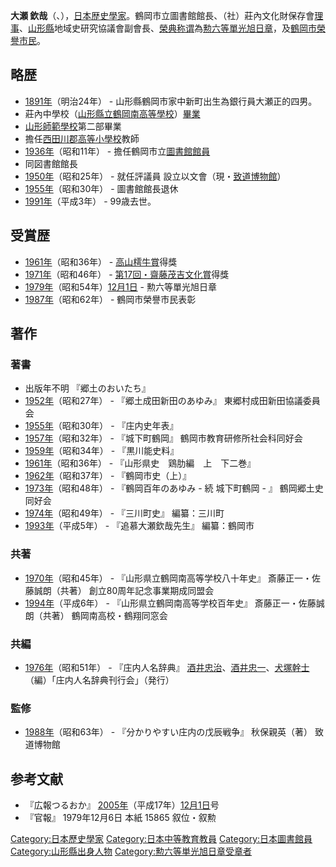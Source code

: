{{no footnotes|time=2019-01-14T13:12:53+00:00}}
{{roughtranslation|time=2019-01-14T13:12:53+00:00}}
'''大瀬 欽哉'''（{{Jpn|j=大瀬 欽哉|kn=おおせ きんや}}、{{Bd|1891年||1991年}}），[[日本|日本]][[歴史學家|歴史學家]]。鶴岡市立圖書館館長、（社）莊內文化財保存會[[理事|理事]]、[[山形縣|山形縣]]地域史研究協議會副會長、[[榮典|榮典]][[称谓|称谓]]為[[勲等|勲六等]][[旭日章|單光旭日章]]，及[[鶴岡市|鶴岡市]][[榮譽市民|榮譽市民]]。

== 略歴 ==
* [[1891年|1891年]]（明治24年） - 山形縣鶴岡市家中新町出生為銀行員大瀬正的四男。
* 莊內中學校（[[山形縣立鶴岡南高等學校|山形縣立鶴岡南高等學校]]）[[畢業|畢業]]
* [[山形師範學校|山形師範學校]]第二部畢業
* 擔任[[西田川郡|西田川郡]][[高等小學校|高等小學校]]教師
* [[1936年|1936年]]（昭和11年） - 擔任鶴岡市立[[圖書館|圖書館]][[圖書館員|館員]]
* 同図書館館長
* [[1950年|1950年]]（昭和25年） - 就任評議員 設立以文會（現・[[致道博物館|致道博物館]]）
* [[1955年|1955年]]（昭和30年） - 圖書館館長退休
* [[1991年|1991年]]（平成3年） - 99歳去世。

== 受賞歴 ==
* [[1961年|1961年]]（昭和36年） - [[高山樗牛|高山樗牛賞]]得獎
* [[1971年|1971年]]（昭和46年） - [[齋藤茂吉|第17回・齋藤茂吉文化賞]]得獎
* [[1979年|1979年]]（昭和54年）[[12月1日|12月1日]] - 勲六等單光旭日章
* [[1987年|1987年]]（昭和62年） -  鶴岡市榮譽市民表彰

== 著作 ==
=== 著書 ===
* 出版年不明 『郷土のおいたち』
* [[1952年|1952年]]（昭和27年） - 『郷土成田新田のあゆみ』 東郷村成田新田協議委員会
* [[1955年|1955年]]（昭和30年） - 『庄内史年表』
* [[1957年|1957年]]（昭和32年） - 『城下町鶴岡』 鶴岡市教育研修所社会科同好会
* [[1959年|1959年]]（昭和34年） - 『黒川能史料』
* [[1961年|1961年]]（昭和36年） - 『山形県史　鶏肋編　上　下二巻』
* [[1962年|1962年]]（昭和37年） - 『鶴岡市史（上）』
* [[1973年|1973年]]（昭和48年） - 『鶴岡百年のあゆみ - 続 城下町鶴岡 - 』 鶴岡郷土史同好会
* [[1974年|1974年]]（昭和49年） - 『三川町史』 編纂：三川町
* [[1993年|1993年]]（平成5年） - 『追慕大瀬欽哉先生』 編纂：鶴岡市

=== 共著 ===
* [[1970年|1970年]]（昭和45年） - 『山形県立鶴岡南高等学校八十年史』 斎藤正一・佐藤誠朗（共著） 創立80周年記念事業期成同盟会
* [[1994年|1994年]]（平成6年） - 『山形県立鶴岡南高等学校百年史』 斎藤正一・佐藤誠朗（共著） 鶴岡南高校・鶴翔同窓会

=== 共編 ===
* [[1976年|1976年]]（昭和51年） - 『庄内人名辞典』 [[酒井忠治|酒井忠治]]、[[酒井忠一_(歴史家)|酒井忠一]]、[[犬塚幹士|犬塚幹士]]（編）「庄内人名辞典刊行会」（発行）

=== 監修 ===
* [[1988年|1988年]]（昭和63年） - 『分かりやすい庄内の戊辰戦争』 秋保親英（著） 致道博物館

== 参考文献 ==
{{refbegin}}
* 『広報つるおか』 [[2005年|2005年]]（平成17年）[[12月1日|12月1日]]号
* 『官報』 1979年12月6日 本紙 15865 叙位・叙勲 
{{refend}}

{{Normdaten}}
{{DEFAULTSORT:Ose Kinya}}
[[Category:日本歷史學家|Category:日本歷史學家]]
[[Category:日本中等教育教員|Category:日本中等教育教員]]
[[Category:日本圖書館員|Category:日本圖書館員]]
[[Category:山形縣出身人物|Category:山形縣出身人物]]
[[Category:勲六等単光旭日章受章者|Category:勲六等単光旭日章受章者]]